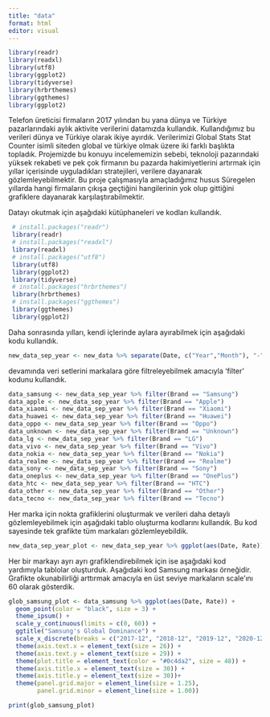 ```yaml
---
title: "data"
format: html
editor: visual
---
```


```r
library(readr) 
library(readxl) 
library(utf8) 
library(ggplot2) 
library(tidyverse) 
library(hrbrthemes) 
library(ggthemes) 
library(ggplot2)
```

Telefon üreticisi firmaların 2017 yılından bu yana dünya ve Türkiye pazarlarındaki aylık aktivite verilerini datamızda kullandık. Kullandığımız bu verileri dünya ve Türkiye olarak ikiye ayırdık. Verilerimizi Global Stats Stat Counter isimli siteden global ve türkiye olmak üzere iki farklı başlıkta topladık. Projemizde bu konuyu incelememizin sebebi, teknoloji pazarındaki yüksek rekabeti ve pek çok firmanın bu pazarda hakimiyetlerini artırmak için yıllar içerisinde uyguladıkları stratejileri, verilere dayanarak gözlemleyebilmektir. Bu proje çalışmasıyla amaçladığımız husus Süregelen yıllarda hangi firmaların çıkışa geçtiğini hangilerinin yok olup gittiğini grafiklere dayanarak karşılaştırabilmektir.

Datayı okutmak için aşağıdaki kütüphaneleri ve kodları kullandık.

```r
 # install.packages("readr") 
 library(readr) 
 # install.packages("readxl") 
 library(readxl) 
 # install.packages("utf8") 
 library(utf8) 
 library(ggplot2) 
 library(tidyverse) 
 # install.packages("hrbrthemes") 
 library(hrbrthemes) 
 # install.packages("ggthemes") 
 library(ggthemes) 
 library(ggplot2)
```

Daha sonrasında yılları, kendi içlerinde aylara ayırabilmek için aşağıdaki kodu kullandık.

```r
new_data_sep_year <- new_data %>% separate(Date, c("Year","Month"), "-", remove = FALSE)
```

devamında veri setlerini markalara göre filtreleyebilmek amacıyla 'filter' kodunu kullandık.

```r
data_samsung <- new_data_sep_year %>% filter(Brand == "Samsung")
data_apple <- new_data_sep_year %>% filter(Brand == "Apple")
data_xiaomi <- new_data_sep_year %>% filter(Brand == "Xiaomi")
data_huawei <- new_data_sep_year %>% filter(Brand == "Huawei")
data_oppo <- new_data_sep_year %>% filter(Brand == "Oppo")
data_unknown <- new_data_sep_year %>% filter(Brand == "Unknown")
data_lg <- new_data_sep_year %>% filter(Brand == "LG")
data_vivo <- new_data_sep_year %>% filter(Brand == "Vivo")
data_nokia <- new_data_sep_year %>% filter(Brand == "Nokia")
data_realme <- new_data_sep_year %>% filter(Brand == "Realme")
data_sony <- new_data_sep_year %>% filter(Brand == "Sony")
data_oneplus <- new_data_sep_year %>% filter(Brand == "OnePlus")
data_htc <- new_data_sep_year %>% filter(Brand == "HTC")
data_other <- new_data_sep_year %>% filter(Brand == "Other")
data_tecno <- new_data_sep_year %>% filter(Brand == "Tecno")

```

Her marka için nokta grafiklerini oluşturmak ve verileri daha detaylı gözlemleyebilmek için aşağıdaki tablo oluşturma kodlarını kullandık. Bu kod sayesinde tek grafikte tüm markaları gözlemleyebildik.

```r
new_data_sep_year_plot <- new_data_sep_year %>% ggplot(aes(Date, Rate)) + geom_point(aes(color = Brand)) + theme_ipsum() + theme(axis.text.x = element_blank()) + ggtitle("Global Dominance")
```

Her bir markayı ayrı ayrı grafiklendirebilmek için ise aşağıdaki kod yardımıyla tablolar oluşturduk. Aşağıdaki kod Samsung markası örneğidir. Grafikte okunabilirliği arttırmak amacıyla en üst seviye markaların scale'ını 60 olarak gösterdik.

```r
glob_samsung_plot <- data_samsung %>% ggplot(aes(Date, Rate)) +
  geom_point(color = "black", size = 3) +
  theme_ipsum() +
  scale_y_continuous(limits = c(0, 60)) +
  ggtitle("Samsung's Global Dominance") +
  scale_x_discrete(breaks = c("2017-12", "2018-12", "2019-12", "2020-12", "2021-12", "2022-12")) +
  theme(axis.text.x = element_text(size = 26)) +
  theme(axis.text.y = element_text(size = 29)) +
  theme(plot.title = element_text(color = "#0c4da2", size = 48)) +
  theme(axis.title.x = element_text(size = 30)) +
  theme(axis.title.y = element_text(size = 30))+
  theme(panel.grid.major = element_line(size = 1.25),
        panel.grid.minor = element_line(size = 1.00)) 

print(glob_samsung_plot)
```
